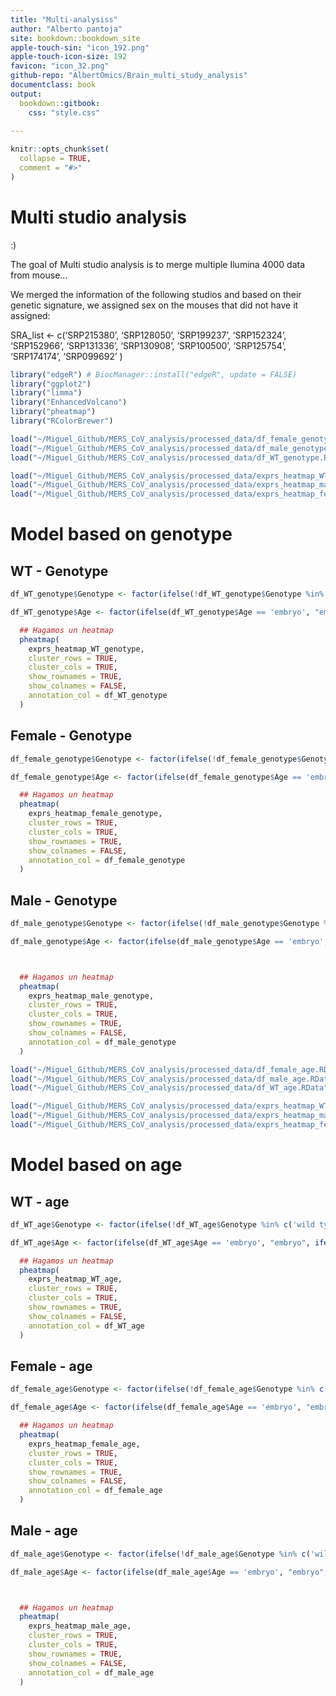 ```yaml
---
title: "Multi-analysiss"
author: "Alberto pantoja"
site: bookdown::bookdown_site
apple-touch-sin: "icon_192.png"
apple-touch-icon-size: 192
favicon: "icon_32.png"
github-repo: "AlbertOmics/Brain_multi_study_analysis"
documentclass: book
output:
  bookdown::gitbook:
    css: "style.css"
    
---
```



<!-- README.md is generated fom README.Rmd. Please edit that file -->

```r
knitr::opts_chunk$set(
  collapse = TRUE,
  comment = "#>"
)
```

# Multi studio analysis
:)
<!-- badges: start -->
<!-- badges: end -->

The goal of Multi studio analysis is to merge multiple Ilumina 4000 data from mouse...

We merged the information of the following studios and based on their genetic signature, we assigned sex on the mouses that did not have it assigned:


SRA_list <- c('SRP215380',
'SRP128050',
'SRP199237',
'SRP152324',
'SRP152966',
'SRP131336',
'SRP130908',
'SRP100500',
'SRP125754',
'SRP174174',
'SRP099692'
)



```r

library("edgeR") # BiocManager::install("edgeR", update = FALSE)
library("ggplot2")
library("limma")
library("EnhancedVolcano")
library("pheatmap")
library("RColorBrewer")

load("~/Miguel_Github/MERS_CoV_analysis/processed_data/df_female_genotype.RData")
load("~/Miguel_Github/MERS_CoV_analysis/processed_data/df_male_genotype.RData")
load("~/Miguel_Github/MERS_CoV_analysis/processed_data/df_WT_genotype.RData")

load("~/Miguel_Github/MERS_CoV_analysis/processed_data/exprs_heatmap_WT_genotype.RData")
load("~/Miguel_Github/MERS_CoV_analysis/processed_data/exprs_heatmap_male_genotype.RData")
load("~/Miguel_Github/MERS_CoV_analysis/processed_data/exprs_heatmap_female_genotype.RData")
```

# Model based on genotype

## WT - Genotype

```r

df_WT_genotype$Genotype <- factor(ifelse(!df_WT_genotype$Genotype %in% c('wild type','wt'), "Non-WT", "WT"))

df_WT_genotype$Age <- factor(ifelse(df_WT_genotype$Age == 'embryo', "embryo", ifelse(df_WT_genotype$Age == 'unknown', "unknown", "adult")))

  ## Hagamos un heatmap
  pheatmap(
    exprs_heatmap_WT_genotype,
    cluster_rows = TRUE,
    cluster_cols = TRUE,
    show_rownames = TRUE,
    show_colnames = FALSE,
    annotation_col = df_WT_genotype
  )

```

## Female - Genotype


```r

df_female_genotype$Genotype <- factor(ifelse(!df_female_genotype$Genotype %in% c('wild type','wt'), "Non-WT", "WT"))

df_female_genotype$Age <- factor(ifelse(df_female_genotype$Age == 'embryo', "embryo", ifelse(df_female_genotype$Age == 'unknown', "unknown", "adult")))

  ## Hagamos un heatmap
  pheatmap(
    exprs_heatmap_female_genotype,
    cluster_rows = TRUE,
    cluster_cols = TRUE,
    show_rownames = TRUE,
    show_colnames = FALSE,
    annotation_col = df_female_genotype
  )

```

## Male - Genotype

```r

df_male_genotype$Genotype <- factor(ifelse(!df_male_genotype$Genotype %in% c('wild type','wt'), "Non-WT", "WT"))

df_male_genotype$Age <- factor(ifelse(df_male_genotype$Age == 'embryo', "embryo", ifelse(df_male_genotype$Age == 'unknown', "unknown", "adult")))



  ## Hagamos un heatmap
  pheatmap(
    exprs_heatmap_male_genotype,
    cluster_rows = TRUE,
    cluster_cols = TRUE,
    show_rownames = TRUE,
    show_colnames = FALSE,
    annotation_col = df_male_genotype
  )

```

```r
load("~/Miguel_Github/MERS_CoV_analysis/processed_data/df_female_age.RData")
load("~/Miguel_Github/MERS_CoV_analysis/processed_data/df_male_age.RData")
load("~/Miguel_Github/MERS_CoV_analysis/processed_data/df_WT_age.RData")

load("~/Miguel_Github/MERS_CoV_analysis/processed_data/exprs_heatmap_WT_age.RData")
load("~/Miguel_Github/MERS_CoV_analysis/processed_data/exprs_heatmap_male_age.RData")
load("~/Miguel_Github/MERS_CoV_analysis/processed_data/exprs_heatmap_female_age.RData")
```


# Model based on age

## WT - age

```r

df_WT_age$Genotype <- factor(ifelse(!df_WT_age$Genotype %in% c('wild type','wt'), "Non-WT", "WT"))

df_WT_age$Age <- factor(ifelse(df_WT_age$Age == 'embryo', "embryo", ifelse(df_WT_age$Age == 'unknown', "unknown", "adult")))

  ## Hagamos un heatmap
  pheatmap(
    exprs_heatmap_WT_age,
    cluster_rows = TRUE,
    cluster_cols = TRUE,
    show_rownames = TRUE,
    show_colnames = FALSE,
    annotation_col = df_WT_age
  )

```

## Female - age


```r

df_female_age$Genotype <- factor(ifelse(!df_female_age$Genotype %in% c('wild type','wt'), "Non-WT", "WT"))

df_female_age$Age <- factor(ifelse(df_female_age$Age == 'embryo', "embryo", ifelse(df_female_age$Age == 'unknown', "unknown", "adult")))

  ## Hagamos un heatmap
  pheatmap(
    exprs_heatmap_female_age,
    cluster_rows = TRUE,
    cluster_cols = TRUE,
    show_rownames = TRUE,
    show_colnames = FALSE,
    annotation_col = df_female_age
  )

```

## Male - age

```r

df_male_age$Genotype <- factor(ifelse(!df_male_age$Genotype %in% c('wild type','wt'), "Non-WT", "WT"))

df_male_age$Age <- factor(ifelse(df_male_age$Age == 'embryo', "embryo", ifelse(df_male_age$Age == 'unknown', "unknown", "adult")))



  ## Hagamos un heatmap
  pheatmap(
    exprs_heatmap_male_age,
    cluster_rows = TRUE,
    cluster_cols = TRUE,
    show_rownames = TRUE,
    show_colnames = FALSE,
    annotation_col = df_male_age
  )

```
